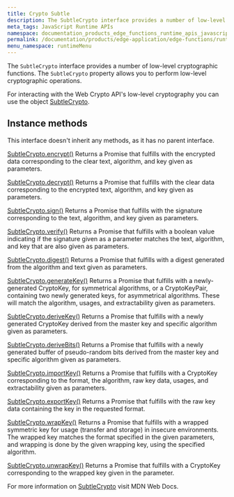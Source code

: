 ```yaml
---
title: Crypto Subtle
description: The SubtleCrypto interface provides a number of low-level cryptographic functions.
meta_tags: JavaScript Runtime APIs
namespace: documentation_products_edge_functions_runtime_apis_javascript_subtle_crypto
permalink: /documentation/products/edge-application/edge-functions/runtime-apis/javascript/subtle-crypto/
menu_namespace: runtimeMenu
---
```


The `SubtleCrypto` interface provides a number of low-level cryptographic functions. The `SubtleCrypto` property allows you to perform low-level cryptographic operations.

For interacting with the Web Crypto API's low-level cryptography you can use the object [SubtleCrypto](https://developer.mozilla.org/en-US/docs/Web/API/SubtleCrypto).

## Instance methods

This interface doesn't inherit any methods, as it has no parent interface.

[SubtleCrypto.encrypt()](https://developer.mozilla.org/en-US/docs/Web/API/SubtleCrypto/encrypt)
Returns a Promise that fulfills with the encrypted data corresponding to the clear text, algorithm, and key given as parameters.

[SubtleCrypto.decrypt()](https://developer.mozilla.org/en-US/docs/Web/API/SubtleCrypto/decrypt)
Returns a Promise that fulfills with the clear data corresponding to the encrypted text, algorithm, and key given as parameters.

[SubtleCrypto.sign()](https://developer.mozilla.org/en-US/docs/Web/API/SubtleCrypto/sign)
Returns a Promise that fulfills with the signature corresponding to the text, algorithm, and key given as parameters.

[SubtleCrypto.verify()](https://developer.mozilla.org/en-US/docs/Web/API/SubtleCrypto/verify)
Returns a Promise that fulfills with a boolean value indicating if the signature given as a parameter matches the text, algorithm, and key that are also given as parameters.

[SubtleCrypto.digest()](https://developer.mozilla.org/en-US/docs/Web/API/SubtleCrypto/digest)
Returns a Promise that fulfills with a digest generated from the algorithm and text given as parameters.

[SubtleCrypto.generateKey()](https://developer.mozilla.org/en-US/docs/Web/API/SubtleCrypto/generateKey)
Returns a Promise that fulfills with a newly-generated CryptoKey, for symmetrical algorithms, or a CryptoKeyPair, containing two newly generated keys, for asymmetrical algorithms. These will match the algorithm, usages, and extractability given as parameters.

[SubtleCrypto.deriveKey()](https://developer.mozilla.org/en-US/docs/Web/API/SubtleCrypto/deriveKey)
Returns a Promise that fulfills with a newly generated CryptoKey derived from the master key and specific algorithm given as parameters.

[SubtleCrypto.deriveBits()](https://developer.mozilla.org/en-US/docs/Web/API/SubtleCrypto/deriveBits)
Returns a Promise that fulfills with a newly generated buffer of pseudo-random bits derived from the master key and specific algorithm given as parameters.

[SubtleCrypto.importKey()](https://developer.mozilla.org/en-US/docs/Web/API/SubtleCrypto/importKey)
Returns a Promise that fulfills with a CryptoKey corresponding to the format, the algorithm, raw key data, usages, and extractability given as parameters.

[SubtleCrypto.exportKey()](https://developer.mozilla.org/en-US/docs/Web/API/SubtleCrypto/exportKey)
Returns a Promise that fulfills with the raw key data containing the key in the requested format.

[SubtleCrypto.wrapKey()](https://developer.mozilla.org/en-US/docs/Web/API/SubtleCrypto/wrapKey)
Returns a Promise that fulfills with a wrapped symmetric key for usage (transfer and storage) in insecure environments. The wrapped key matches the format specified in the given parameters, and wrapping is done by the given wrapping key, using the specified algorithm.

[SubtleCrypto.unwrapKey()](https://developer.mozilla.org/en-US/docs/Web/API/SubtleCrypto/unwrapKey)
Returns a Promise that fulfills with a CryptoKey corresponding to the wrapped key given in the parameter.

For more information on [SubtleCrypto](https://developer.mozilla.org/en-US/docs/Web/API/SubtleCrypto) visit MDN Web Docs.




